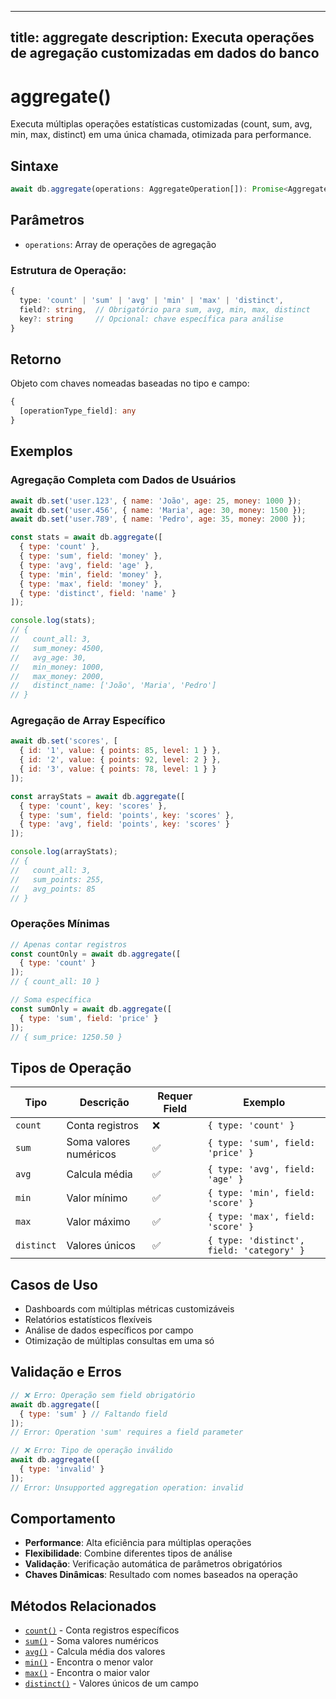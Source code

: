 
---
title: aggregate
description: Executa operações de agregação customizadas em dados do banco
---

# aggregate()

Executa múltiplas operações estatísticas customizadas (count, sum, avg, min, max, distinct) em uma única chamada, otimizada para performance.

## Sintaxe

```typescript
await db.aggregate(operations: AggregateOperation[]): Promise<AggregateResult>
```

## Parâmetros

- `operations`: Array de operações de agregação

### Estrutura de Operação:
```typescript
{
  type: 'count' | 'sum' | 'avg' | 'min' | 'max' | 'distinct',
  field?: string,  // Obrigatório para sum, avg, min, max, distinct
  key?: string     // Opcional: chave específica para análise
}
```

## Retorno

Objeto com chaves nomeadas baseadas no tipo e campo:
```typescript
{
  [operationType_field]: any
}
```

## Exemplos

### Agregação Completa com Dados de Usuários

```javascript
await db.set('user.123', { name: 'João', age: 25, money: 1000 });
await db.set('user.456', { name: 'Maria', age: 30, money: 1500 });
await db.set('user.789', { name: 'Pedro', age: 35, money: 2000 });

const stats = await db.aggregate([
  { type: 'count' },
  { type: 'sum', field: 'money' },
  { type: 'avg', field: 'age' },
  { type: 'min', field: 'money' },
  { type: 'max', field: 'money' },
  { type: 'distinct', field: 'name' }
]);

console.log(stats);
// {
//   count_all: 3,
//   sum_money: 4500,
//   avg_age: 30,
//   min_money: 1000,
//   max_money: 2000,
//   distinct_name: ['João', 'Maria', 'Pedro']
// }
```

### Agregação de Array Específico

```javascript
await db.set('scores', [
  { id: '1', value: { points: 85, level: 1 } },
  { id: '2', value: { points: 92, level: 2 } },
  { id: '3', value: { points: 78, level: 1 } }
]);

const arrayStats = await db.aggregate([
  { type: 'count', key: 'scores' },
  { type: 'sum', field: 'points', key: 'scores' },
  { type: 'avg', field: 'points', key: 'scores' }
]);

console.log(arrayStats);
// {
//   count_all: 3,
//   sum_points: 255,
//   avg_points: 85
// }
```

### Operações Mínimas

```javascript
// Apenas contar registros
const countOnly = await db.aggregate([
  { type: 'count' }
]);
// { count_all: 10 }

// Soma específica
const sumOnly = await db.aggregate([
  { type: 'sum', field: 'price' }
]);
// { sum_price: 1250.50 }
```

## Tipos de Operação

| Tipo | Descrição | Requer Field | Exemplo |
|------|-----------|--------------|---------|
| `count` | Conta registros | ❌ | `{ type: 'count' }` |
| `sum` | Soma valores numéricos | ✅ | `{ type: 'sum', field: 'price' }` |
| `avg` | Calcula média | ✅ | `{ type: 'avg', field: 'age' }` |
| `min` | Valor mínimo | ✅ | `{ type: 'min', field: 'score' }` |
| `max` | Valor máximo | ✅ | `{ type: 'max', field: 'score' }` |
| `distinct` | Valores únicos | ✅ | `{ type: 'distinct', field: 'category' }` |

## Casos de Uso

- Dashboards com múltiplas métricas customizáveis
- Relatórios estatísticos flexíveis
- Análise de dados específicos por campo
- Otimização de múltiplas consultas em uma só

## Validação e Erros

```javascript
// ❌ Erro: Operação sem field obrigatório
await db.aggregate([
  { type: 'sum' } // Faltando field
]);
// Error: Operation 'sum' requires a field parameter

// ❌ Erro: Tipo de operação inválido
await db.aggregate([
  { type: 'invalid' }
]);
// Error: Unsupported aggregation operation: invalid
```

## Comportamento

- **Performance**: Alta eficiência para múltiplas operações
- **Flexibilidade**: Combine diferentes tipos de análise
- **Validação**: Verificação automática de parâmetros obrigatórios
- **Chaves Dinâmicas**: Resultado com nomes baseados na operação

## Métodos Relacionados

- [`count()`](/stats/count/) - Conta registros específicos
- [`sum()`](/stats/sum/) - Soma valores numéricos
- [`avg()`](/stats/avg/) - Calcula média dos valores
- [`min()`](/stats/min/) - Encontra o menor valor
- [`max()`](/stats/max/) - Encontra o maior valor
- [`distinct()`](/stats/distinct/) - Valores únicos de um campo
